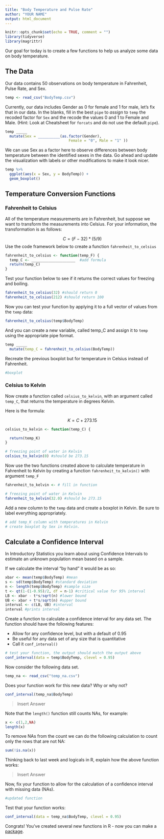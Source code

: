 ---
title: "Body Temperature and Pulse Rate"
author: "YOUR NAME"
output: html_document
---

```{r setup, include=FALSE}
knitr::opts_chunk$set(echo = TRUE, comment = "")
library(tidyverse)
library(magrittr)
```


Our goal for today is to create a few functions to help us analyze some data on body temperature.


## The Data
Our data contains 50 observations on body temperature in Fahrenheit, Pulse Rate, and Sex.
```{r}
temp <- read_csv("BodyTemp.csv")
```


Currently, our data includes Gender as 0 for female and 1 for male, let's fix that in our data.  In the blanks, fill in the best `pipe` to *assign* to `temp` the recoded factor for `Sex` and the recode the values 0 and 1 to Female and Male. (Hint: Look at Cheatsheet for `forcats` and do not use the default `pipe`).
```{r}
temp _____ 
  mutate(Sex = __________(as.factor(Gender), 
                             Female = "0", Male = "1" )) 
```



We can use Sex as a factor here to observe differences between body temperature between the identified sexes in the data.  Go ahead and update the visualization with labels or other modifications to make it look nicer.
```{r}
temp %>%   
  ggplot(aes(x = Sex, y = BodyTemp)) +
  geom_boxplot()
```


## Temperature Conversion Functions

### Fahrenheit to Celsius
All of the temperature measurements are in Fahrenheit, but suppose we want to transform the measurements into Celsius. For your information, the transformation is as follows:

$$C = (F - 32)*(5/9)$$
Use the code framework below to create a function `fahrenheit_to_celsius`
```{r}
fahrenheit_to_celsius <- function(temp_F) {
  temp_C <- ____________________  #add formula 
  return(temp_C)
}
```

Test your function below to see if it returns the correct values for freezing and boiling.
```{r}
fahrenheit_to_celsius(32) #should return 0
fahrenheit_to_celsius(212) #should return 100
```

Now you can test your function by applying it to a full vector of values from the `temp` data:
```{r}
fahrenheit_to_celsius(temp$BodyTemp)
```

And you can create a new variable, called temp_C and assign it to `temp` using the appropriate pipe format.
```{r}
temp _____ 
  mutate(temp_C = fahrenheit_to_celsius(BodyTemp))
```

Recreate the previous boxplot but for temperature in Celsius instead of Fahrenheit.

```{r}
#boxplot
```



### Celsius to Kelvin
Now create a function called `celsius_to_kelvin`, with an argument called `temp_C`, that returns the temperature in degrees Kelvin.  

Here is the formula: 

$$ K = C + 273.15$$

```{r}
celsius_to_kelvin <- function(temp_C) {

  return(temp_K)
}

# freezing point of water in Kelvin
celsius_to_kelvin(0) #should be 273.15
```


Now use the two functions created above to calculate temperature in Fahrenheit to Kelvin by creating a function `fahrenheit_to_kelvin()` with argument `temp_F`
```{r}
fahrenheit_to_kelvin <- # fill in function

# freezing point of water in Kelvin
fahrenheit_to_kelvin(32.0) #should be 273.15
```


Add a new column to the `temp` data and create a boxplot in Kelvin. Be sure to label everything appropriately.

```{r}
# add temp_K column with temperatures in Kelvin
# create boxplot by Sex in Kelvin.
```




## Calculate a Confidence Interval
In Introductory Statistics you learn about using Confidence Intervals to estimate an unknown population mean based on a sample. 

If we calculate the interval "by hand" it would be as so:
```{r}
xbar <- mean(temp$BodyTemp) #mean
s <- sd(temp$BodyTemp) #standard deviation
n <- length(temp$BodyTemp) #sample size
t <- qt(1-(1-0.95)/2, df = n-1) #critical value for 95% interval
LB <- xbar - t*s/sqrt(n) #lower bound
UB <- xbar + t*s/sqrt(n) #upper bound
interval <- c(LB, UB) #interval
interval #prints interval
```
 
Create a function to calculate a confidence interval for any data set.  The function should have the following features:  

- Allow for any confidence level, but with a default of 0.95  
- Be useful for any data set of any size that is quantitative  
- Call it `conf_interval()`

```{r}


# test your function, the output should match the output above
conf_interval(data = temp$BodyTemp, clevel = 0.95)
```

Now consider the following data set. 

```{r}
temp_na <- read_csv("temp_na.csv")
```

Does your function work for this new data? Why or why not?
```{r}
conf_interval(temp_na$BodyTemp)
```

>Insert Answer


Note that the `length()` function still counts NAs, for example: 
```{r}
x <- c(1,2,NA)
length(x)
```

To remove NAs from the count we can do the following calculation to count only the rows that are not NA:

```{r}
sum(!is.na(x))
```
Thinking back to last week and logicals in R, explain how the above function works:

>Insert Answer

Now, fix your function to allow for the calculation of a confidence interval with missing data (NAs). 

```{r}
#updated function
```

Test that your function works: 
```{r}
conf_interval(data = temp_na$BodyTemp, clevel = 0.95)
```


Congrats! You've created several new functions in R - now you can make a [package](https://r-pkgs.org/).

